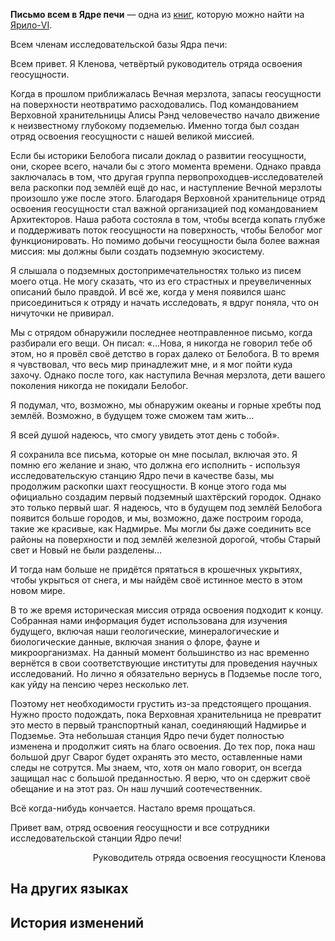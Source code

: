 {{Книга Инфобокс
|id           = 105
|Название     = Письмо всем в Ядре печи
|Изображение  = Item Sealed Letter.png
|Мир          = Ярило-VI
|Томов        = 1
|Автор        = <!--нужно добавить-->
|Описание     = Письмо из прошлого, теперь тщательно охраняемое безмолвной, но величественной механической конструкцией. Кажется, что оно имеет необычайное значение для его владельца.
|Том1         = {{tx}}
|Источник1    = {{tx|Отсутствует источник}}
|Персонажи    = 
|Фракции      = 
}}
'''Письмо всем в Ядре печи''' — одна из [[Книги|книг]], которую можно найти на [[Ярило-VI]].
<!--
==Получение==
<gallery>
Книга НАЗВАНИЕ.png|НАЗВАНИЕ
Локация НАЗВАНИЕ.png|Расположение на карте. Ближайший пространственный якорь «[[НАЗВАНИЕ]]»
</gallery>
-->
{{Размер|+4|<div align="center">Письмо всем в Ядре печи</div>}}

Всем членам исследовательской базы Ядра печи:

Всем привет. Я Кленова, четвёртый руководитель отряда освоения геосущности.

Когда в прошлом приближалась Вечная мерзлота, запасы геосущности на поверхности неотвратимо расходовались. Под командованием Верховной хранительницы Алисы Рэнд человечество начало движение к неизвестному глубокому подземелью. Именно тогда был создан отряд освоения геосущности с нашей великой миссией.

Если бы историки Белобога писали доклад о развитии геосущности, они, скорее всего, начали бы с этого момента времени. Однако правда заключалась в том, что другая группа первопроходцев-исследователей вела раскопки под землёй ещё до нас, и наступление Вечной мерзлоты произошло уже после этого. Благодаря Верховной хранительнице отряд освоения геосущности стал важной организацией под командованием Архитекторов. Наша работа состояла в том, чтобы всегда копать глубже и поддерживать поток геосущности на поверхность, чтобы Белобог мог функционировать. Но помимо добычи геосущности была более важная миссия: мы должны были создать подземную экосистему.

Я слышала о подземных достопримечательностях только из писем моего отца. Не могу сказать, что из его страстных и преувеличенных описаний было правдой. И всё же, когда у меня появился шанс присоединиться к отряду и начать исследовать, я вдруг поняла, что он ничуточки не привирал.

Мы с отрядом обнаружили последнее неотправленное письмо, когда разбирали его вещи. Он писал: «...Нова, я никогда не говорил тебе об этом, но я провёл своё детство в горах далеко от Белобога. В то время я чувствовал, что весь мир принадлежит мне, и я мог пойти куда захочу. Однако после того, как наступила Вечная мерзлота, дети вашего поколения никогда не покидали Белобог.

Я подумал, что, возможно, мы обнаружим океаны и горные хребты под землёй. Возможно, в будущем тоже сможем там жить...

Я всей душой надеюсь, что смогу увидеть этот день с тобой».

Я сохранила все письма, которые он мне посылал, включая это. Я помню его желание и знаю, что должна его исполнить - используя исследовательскую станцию Ядро печи в качестве базы, мы продолжим раскопки шахт геосущности. В конце этого года мы официально создадим первый подземный шахтёрский городок. Однако это только первый шаг. Я надеюсь, что в будущем под землёй Белобога появится больше городов, и мы, возможно, даже построим города, такие же красивые, как Надмирье. Мы могли бы даже соединить все районы на поверхности и под землёй железной дорогой, чтобы Старый свет и Новый не были разделены...

И тогда нам больше не придётся прятаться в крошечных укрытиях, чтобы укрыться от снега, и мы найдём своё истинное место в этом новом мире.

В то же время историческая миссия отряда освоения подходит к концу. Собранная нами информация будет использована для изучения будущего, включая наши геологические, минералогические и биологические данные, включая знания о флоре, фауне и микроорганизмах. На данный момент большинство из нас временно вернётся в свои соответствующие институты для проведения научных исследований. Но лично я обязательно вернусь в Подземье после того, как уйду на пенсию через несколько лет.

Поэтому нет необходимости грустить из-за предстоящего прощания. Нужно просто подождать, пока Верховная хранительница не превратит это место в первый транспортный канал, соединяющий Надмирье и Подземье. Эта небольшая станция Ядро печи будет полностью изменена и продолжит сиять на благо освоения. До тех пор, пока наш большой друг Сварог будет охранять это место, оставленные нами следы не сотрутся. Мы знаем, что, хотя он мало говорит, он всегда защищал нас с большой преданностью. Я верю, что он сдержит своё обещание и на этот раз. Он наш лучший соотечественник.

Всё когда-нибудь кончается. Настало время прощаться.

Привет вам, отряд освоения геосущности и все сотрудники исследовательской станции Ядро печи!

<div align="right">Руководитель отряда освоения геосущности Кленова</div>

==На других языках==
{{На других языках
|en   = A Letter to All of Furnace Core Base
|zhs  = 致「炉心」基地全体的一封信
|zht  = 致「爐心」基地全體的一封信
|ja   = 「炉心」基地全員への手紙
|ko   = 「노심」 기지 전체에 보내는 편지
|es   = Carta a los miembros de la base de investigación del Núcleo de la Fragua
|fr   = Une lettre adressée à toutes les personnes de la base du Noyau de la fournaise
|ru   = Письмо всем в Ядре печи
|th   = จดหมายถึงฐาน "Furnace Core" ทั้งหมด
|vi   = Bức Thư Gửi Đến Toàn Thể Căn Cứ Lõi Trung Tâm
|de   = Ein Brief an alle in der Basis „Schmelzofen-Kern“
|id   = Sepucuk Surat untuk Seluruh Dasar Furnace Core
|pt   = Uma Carta a Todos da Base do Núcleo da Fornalha
}}

==История изменений==
{{История изменений|2.7}}